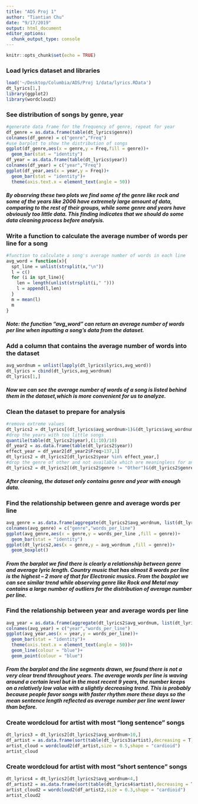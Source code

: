 ```yaml
---
title: "ADS Proj 1"
author: "Tiantian Chu"
date: "9/17/2019"
output: html_document
editor_options: 
  chunk_output_type: console
---
```


```r
knitr::opts_chunk$set(echo = TRUE)
```

### Load lyrics dataset and libraries
```r
load('~/Desktop/Columbia/ADS/Proj 1/data/lyrics.RData')
dt_lyrics[1,]
library(ggplot2)
library(wordcloud2)
```

### See distribution of songs by genre, year
```r
#generate data frame for the frequency of genre, repeat for year
df_genre = as.data.frame(table(dt_lyrics$genre))
colnames(df_genre) = c("genre","Freq")
#use barplot to show the distribution of songs
ggplot(df_genre,aes(x = genre,y = Freq,fill = genre))+
  geom_bar(stat = "identity")
df_year = as.data.frame(table(dt_lyrics$year))
colnames(df_year) = c("year","Freq")
ggplot(df_year,aes(x = year,y = Freq))+
  geom_bar(stat = "identity")+
  theme(axis.text.x = element_text(angle = 50))
```

##### By observing these two plots we find some of the genre like rock and some of the years like 2006 have extremely large amount of data, comparing to the rest of their groups, while some genre and years have obviously too little data. This finding indicates that we should do some data cleaning process before analysis.

### Write a function to calculate the average number of words per line for a song
```r
#function to calculate a song's average number of words in each line
avg_word = function(x){
  spt_line = unlist(strsplit(x,"\n"))
  l = c()
  for (i in spt_line){
    len = length(unlist(strsplit(i," ")))
    l = append(l,len)
  }
  m = mean(l)
  m
}
```

##### Note: the function "avg_word" can return an average number of words per line when inputting a song's data from the dataset.

### Add a column that contains the average number of words into the dataset
```r
avg_wordnum = unlist(lapply(dt_lyrics$lyrics,avg_word))
dt_lyrics = cbind(dt_lyrics,avg_wordnum)
dt_lyrics[1,]
```

##### Now we can see the average number of words of a song is listed behind them in the dataset,which is more convenient for us to analyze. 

### Clean the dataset to prepare for analysis
```r
#remove extreme values
dt_lyrics2 = dt_lyrics[(dt_lyrics$avg_wordnum>1)&(dt_lyrics$avg_wordnum<=20),]
#drop the years with too little songs
quantile(table(dt_lyrics2$year),(1:10)/10)
df_year2 = as.data.frame(table(dt_lyrics2$year))
effect_year = df_year2[df_year2$Freq>137,1]
dt_lyrics2 = dt_lyrics2[dt_lyrics2$year %in% effect_year,]
#drop the genre of other and not available which are meaningless for analysis
dt_lyrics2 = dt_lyrics2[(dt_lyrics2$genre != "Other")&(dt_lyrics2$genre!="Not Available"),]
```

##### After cleaning, the dataset only contains genre and year with enough data.

### Find the relationship between genre and average words per line
```r
avg_genre = as.data.frame(aggregate(dt_lyrics2$avg_wordnum, list(dt_lyrics2$genre),FUN = mean))
colnames(avg_genre) = c("genre","words_per_line")
ggplot(avg_genre,aes(x = genre,y = words_per_line ,fill = genre))+
  geom_bar(stat = "identity")
ggplot(dt_lyrics2,aes(x = genre,y = avg_wordnum ,fill = genre))+
  geom_boxplot()
```

##### From the barplot we find there is clearly a relationship between genre and average lyric length. Country music that has almost 8 words per line is the highest -- 2 more of that for Electronic musics. From the boxplot we can see similar trend while observing genre like Rock and Metal may contains a large number of outliers for the distribution of average number per line.

### Find the relationship between year and average words per line
```r
avg_year = as.data.frame(aggregate(dt_lyrics2$avg_wordnum, list(dt_lyrics2$year),FUN = mean))
colnames(avg_year) = c("year","words_per_line")
ggplot(avg_year,aes(x = year,y = words_per_line))+
  geom_bar(stat = "identity")+
  theme(axis.text.x = element_text(angle = 50))+
  geom_line(colour = "blue")+
  geom_point(colour = "blue")
```

##### From the barplot and the line segments drawn, we found there is not a very clear trend throughout years. The average words per line is waving around a certain level but in the most recent 9 years, the number keeps on a relatively low value with a slightly decreasing trend. This is probably because people favor songs with faster rhythm more these days so the mean sentence length reflected as average number per line went lower than before.

### Create wordcloud for artist with most "long sentence" songs
```r
dt_lyrics3 = dt_lyrics2[dt_lyrics2$avg_wordnum>10,]
df_artist = as.data.frame(sort(table(dt_lyrics3$artist),decreasing = T)[1:20])
artist_cloud = wordcloud2(df_artist,size = 0.5,shape = "cardioid")
artist_cloud
```

### Create wordcloud for artist with most "short sentence" songs
```r
dt_lyrics4 = dt_lyrics2[dt_lyrics2$avg_wordnum<4,]
df_artist2 = as.data.frame(sort(table(dt_lyrics4$artist),decreasing = T)[1:20])
artist_cloud2 = wordcloud2(df_artist2,size = 0.3,shape = "cardioid")
artist_cloud2
```
